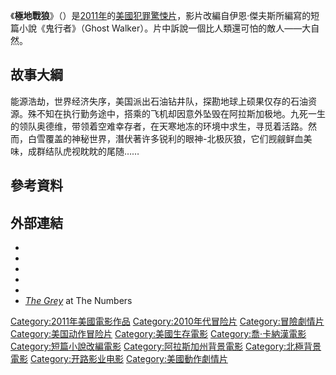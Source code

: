 {{NoteTA
|T=zh-hk:極地戰狼;zh-tw:即刻獵殺;zh-cn:人狼大战;
|G1=Show
|G2=Movie
|1=zh-hk:極地戰狼;zh-tw:即刻獵殺;zh-cn:人狼大战;
}}
{{Infobox Film
|片名          = 極地戰狼
|電影原名      = The Grey
|圖像          = 
|圖像說明      = 
|導演          = [[祖·卡萊漢|祖·卡萊漢]]
|監製          = Jules Daly<br />祖·卡萊漢<br />[[雷利·史考特|雷利·史考特]]<br />Mickey Liddell
|製片          = 
|編劇          = 
|劇本          = 祖·卡萊漢<br />Ian MacKenzie Jeffers
|故事          = 
|原著          = {{Based on|''Ghost Walker''|伊恩·傑夫斯（Ian MacKenzie Jeffers）}}
|統籌          = 
|主演          = {{ubl|[[連恩·尼遜|連恩·尼遜]]|[[法蘭克·葛里盧|法蘭克·葛里盧]]|[[德莫·麥隆尼|德莫·麥隆尼]]|[[Dallas_Roberts|Dallas Roberts]]|[[Joe_Anderson_(actor)|Joe Anderson]]|[[Nonso_Anozie|Nonso Anozie]]|[[James_Badge_Dale|James Badge Dale]]}}
|配樂          = [[Marc_Streitenfeld|Marc Streitenfeld]]
|攝影          = Masanobu Takayanagi
|剪輯          = Roger Barton<br />Jason Hellmann
|製片商        = [[LD_Entertainment|LD Entertainment]]<br />[[Scott_Free_Productions|Scott Free Productions]]<br />Inferno Distribution
|發行商        = [[開路影業|開路影業]]<br />[[环球影业|环球影业]]<br />[[基美影业|基美影业]]（中国大陆）
|上映日期      = {{Flagicon|USA}} 2012年1月27日<br>{{Flagicon|ROC}} 2012年3月16日<br>{{Flagicon|HKG}} 2012年3月29日
|發行日期      = 
|runtime         = 117分鐘
|country          = {{美國}}
|language          = 英語
|官方網站      = 
|預算          = 25,000,000美元<ref name=thenumbers>{{cite web|title=The Grey|url=http://www.the-numbers.com/movie/Grey-The|publisher=The Numbers|accessdate=2012年1月30日|archive-date=2020年12月7日|archive-url=https://web.archive.org/web/20201207092552/https://www.the-numbers.com/movie/Grey-The|dead-url=no}}</ref>
|票房          = 77,300,000美元<ref name=mojo>{{cite web|title=The Grey|url=http://www.boxofficemojo.com/movies/?id=grey.htm|publisher=Box Office Mojo|accessdate=2012年2月29日|archive-date=2019年1月21日|archive-url=https://web.archive.org/web/20190121150618/https://www.boxofficemojo.com/movies/?id=grey.htm|dead-url=no}}</ref>
|中國大陸片名  = 人狼大战
|香港片名      = 極地戰狼
|台灣片名      = 即刻獵殺
}}

《'''極地戰狼'''》（{{lang-en|'''''The Grey'''''}}）是[[2011年電影|2011年]]的[[美國|美國]][[犯罪片|犯罪]][[驚悚|驚悚片]]，影片改編自伊恩·傑夫斯所編寫的短篇小說《鬼行者》（Ghost Walker）。片中訴說一個比人類還可怕的敵人——大自然。

== 故事大綱 ==

能源浩劫，世界经济失序，美国派出石油钻井队，探勘地球上硕果仅存的石油资源。殊不知在执行勤务途中，搭乘的飞机却因意外坠毁在阿拉斯加极地。九死一生的领队奥德维，带领着空难幸存者，在天寒地冻的环境中求生，寻觅着活路。然而，白雪覆盖的神秘世界，潛伏著许多锐利的眼神-北极灰狼，它们觊觎鲜血美味，成群结队虎视眈眈的尾随……

== 參考資料 ==
{{Reflist}}

== 外部連結 ==
* {{Official website|http://www.thegreythemovie.com/}}
* {{IMDb title|1601913}}
* {{rotten-tomatoes|the_grey_2012}}
* {{Metacritic film|the-grey}}
* {{Mojo title|grey}}
* [http://www.the-numbers.com/movie/Grey-The ''The Grey''] {{Wayback|url=http://www.the-numbers.com/movie/Grey-The |date=20201207092552 }} at The Numbers

{{乔·卡纳汉}}
{{DEFAULTSORT:Grey, The}}
[[Category:2011年美國電影作品|Category:2011年美國電影作品]]
[[Category:2010年代冒险片|Category:2010年代冒险片]]
[[Category:冒險劇情片|Category:冒險劇情片]]
[[Category:美国动作冒险片|Category:美国动作冒险片]]
[[Category:美國生存電影|Category:美國生存電影]]
[[Category:喬·卡納漢電影|Category:喬·卡納漢電影]]
[[Category:短篇小說改編電影|Category:短篇小說改編電影]]
[[Category:阿拉斯加州背景電影|Category:阿拉斯加州背景電影]]
[[Category:北極背景電影|Category:北極背景電影]]
[[Category:开路影业电影|Category:开路影业电影]]
[[Category:美國動作劇情片|Category:美國動作劇情片]]
